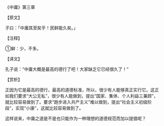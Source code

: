

《中庸》第三章

【原文】

子曰：「中庸其至矣乎！民鲜能久矣。」

【注释】

①鲜：少，不多。

【译文】

孔子说：“中庸大概是最高的德行了吧！大家缺乏它已经很久了！”

【赏析】

正因为它是最高的德行，最高的道德标准，所以，很少有人能够真正实行它。这正如我们要求“大公无私”，很少有人能做到，提出“国家、集体、个人利益三兼顾”，就比较容易做到了。要求“跑步进入共产主义”难以做到，提出“社会主义初级阶段”，实现“小康”，这就比较容易做到了。

这样说来，中庸之道是不是也只能作为一种理想的道德规范而加以提倡呢？

